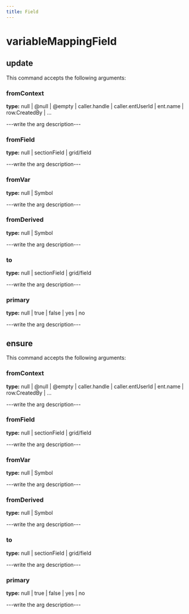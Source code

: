 ```yaml
---
title: Field
---
```


# variableMappingField

## update

This command accepts the following arguments:

### fromContext
**type:** null | @null | @empty | caller.handle | caller.entUserId | ent.name | row.CreatedBy | ...

---write the arg description---

### fromField
**type:** null | sectionField | grid/field

---write the arg description---

### fromVar
**type:** null | Symbol

---write the arg description---

### fromDerived
**type:** null | Symbol

---write the arg description---

### to
**type:** null | sectionField | grid/field

---write the arg description---

### primary
**type:** null | true | false | yes | no

---write the arg description---


## ensure

This command accepts the following arguments:

### fromContext
**type:** null | @null | @empty | caller.handle | caller.entUserId | ent.name | row.CreatedBy | ...

---write the arg description---

### fromField
**type:** null | sectionField | grid/field

---write the arg description---

### fromVar
**type:** null | Symbol

---write the arg description---

### fromDerived
**type:** null | Symbol

---write the arg description---

### to
**type:** null | sectionField | grid/field

---write the arg description---

### primary
**type:** null | true | false | yes | no

---write the arg description---


